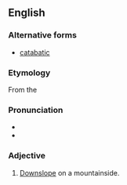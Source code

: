 ==English==

===Alternative forms===
*[[catabatic]]

===Etymology===
From the {{AGr.}} {{term|sc=Grek|κατάβασις||descent|tr=katábasis}}

===Pronunciation===
*{{IPA|kætəˈbætɪk}}
*{{rhymes|ætɪk}}

===Adjective===
{{en-adj|-}}
{{wikipedia|Katabatic wind}}

# {{meteorology|of airflow}} [[downslope|Downslope]] on a mountainside.